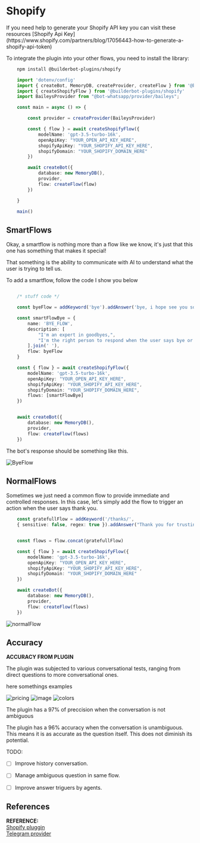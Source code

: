 
# Shopify

<Note>
If you need help to generate your Shopify API key you can visit these resources [Shopify Api Key](https://www.shopify.com/partners/blog/17056443-how-to-generate-a-shopify-api-token)
</Note>

To integrate the plugin into your other flows, you need to install the library:

```bash {{ title: 'npm' }}
    npm install @builderbot-plugins/shopify
```

```typescript
    import 'dotenv/config'
    import { createBot, MemoryDB, createProvider, createFlow } from '@bot-whatsapp/bot'
    import { createShopifyFlow } from '@builderbot-plugins/shopify'
    import BaileysProvider from "@bot-whatsapp/provider/baileys";

    const main = async () => {

        const provider = createProvider(BaileysProvider)

        const { flow } = await createShopifyFlow({
            modelName: 'gpt-3.5-turbo-16k',
            openApiKey: "YOUR_OPEN_API_KEY_HERE",
            shopifyApiKey: "YOUR_SHOPIFY_API_KEY_HERE",
            shopifyDomain: "YOUR_SHOPIFY_DOMAIN_HERE"
        })

        await createBot({
            database: new MemoryDB(),
            provider,
            flow: createFlow(flow)
        })

    }

    main()
```

## SmartFlows

Okay, a smartflow is nothing more than a flow like we know, it's just that this one has something that makes it special!

That something is the ability to communicate with AI to understand what the user is trying to tell us.

To add a smartflow, follow the code I show you below

```ts

    /* stuff code */

    const byeFlow = addKeyword('bye').addAnswer('bye, i hope see you soon');

    const smartFlowBye = {
        name: 'BYE_FLOW',
        description: [
            "I'm an expert in goodbyes,",
            "I'm the right person to respond when the user says bye or is saying goodbye."
        ].join(' '),
        flow: byeFlow
    }

    const { flow } = await createShopifyFlow({
        modelName: 'gpt-3.5-turbo-16k',
        openApiKey: "YOUR_OPEN_API_KEY_HERE",
        shopifyApiKey: "YOUR_SHOPIFY_API_KEY_HERE",
        shopifyDomain: "YOUR_SHOPIFY_DOMAIN_HERE",
        flows: [smartFlowBye]
    })


    await createBot({
        database: new MemoryDB(),
        provider,
        flow: createFlow(flows)
    })

```
The bot's response should be something like this.

![ByeFlow](https://imgur.com/eCafkEH.jpg)

## NormalFlows

Sometimes we just need a common flow to provide immediate and controlled responses. In this case, let's simply add the flow to trigger an action when the user says thank you.

```ts
    const gratefullFlow = addKeyword('/thanks/', 
    { sensitive: false, regex: true }).addAnswer("Thank you for trusting our store ❤️");


    const flows = flow.concat(gratefullFlow)

    const { flow } = await createShopifyFlow({
        modelName: 'gpt-3.5-turbo-16k',
        openApiKey: "YOUR_OPEN_API_KEY_HERE",
        shopifyApiKey: "YOUR_SHOPIFY_API_KEY_HERE",
        shopifyDomain: "YOUR_SHOPIFY_DOMAIN_HERE"
    })

    await createBot({
        database: new MemoryDB(),
        provider,
        flow: createFlow(flows)
    })
```

![normalFlow](https://imgur.com/8USmljn.jpg)

## Accuracy
__ACCURACY FROM PLUGIN__

The plugin was subjected to various conversational tests, ranging from direct questions to more conversational ones.

here somethings examples

![pricing](https://imgur.com/Hqg2iKe.jpg)
![image](https://imgur.com/XWixElU.jpg)
![colors](https://imgur.com/wfdYgQf.jpg)

The plugin has a 97% of preccision when the conversation is not ambiguous

The plugin has a 96% accuracy when the conversation is unambiguous. This means it is as accurate as the question itself.
This does not diminish its potential.

TODO:

- [ ] Improve history conversation.

- [ ] Manage ambiguous question in same flow.

- [ ] Improve answer triguers by agents.

## References
__REFERENCE:__\
[Shopify pluggin](https://github.com/codigoencasa/bot-plugins/tree/feature/shopify/packages/shopify)\
[Telegram provider](https://github.com/codigoencasa/bot-plugins/tree/feature/shopify/packages/telegram)